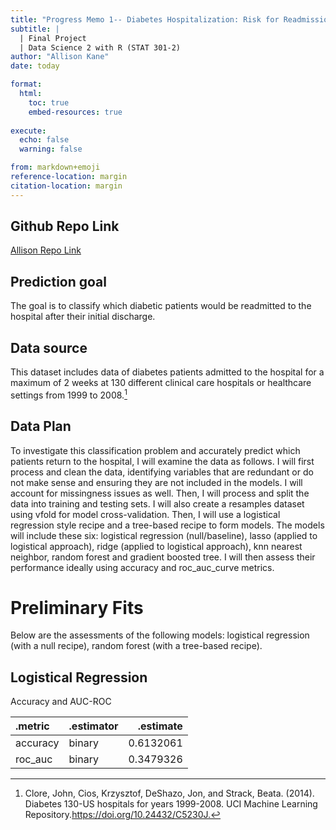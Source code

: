 ```yaml
---
title: "Progress Memo 1-- Diabetes Hospitalization: Risk for Readmission"
subtitle: |
  | Final Project 
  | Data Science 2 with R (STAT 301-2)
author: "Allison Kane"
date: today

format:
  html:
    toc: true
    embed-resources: true
    
execute:
  echo: false
  warning: false

from: markdown+emoji 
reference-location: margin
citation-location: margin
---
```


::: {.callout-tip icon=false}

## Github Repo Link

[Allison Repo Link](https://github.com/stat301-2-2024-winter/final-project-2-akane2460)

:::

::: {.callout-note icon="false"}
## Prediction goal

The goal is to classify which diabetic patients would be readmitted to the hospital after their initial discharge. 

:::

## Data source

This dataset includes data of diabetes patients admitted to the hospital for a maximum of 2 weeks at 130 different clinical care hospitals or healthcare settings from 1999 to 2008.^[Clore, John, Cios, Krzysztof, DeShazo, Jon, and Strack, Beata. (2014). Diabetes 130-US hospitals for years 1999-2008. UCI Machine Learning Repository.[ https://doi.org/10.24432/C5230J.](https://archive.ics.uci.edu/dataset/296/diabetes+130-us+hospitals+for+years+1999-2008)]

## Data Plan

To investigate this classification problem and accurately predict which patients return to the hospital, I will examine the data as follows. I will first process and clean the data, identifying variables that are redundant or do not make sense and ensuring they are not included in the models. I will account for missingness issues as well. Then, I will process and split the data into training and testing sets. I will also create a resamples dataset using vfold for model cross-validation. Then, I will use a logistical regression style recipe and a tree-based recipe to form models. The models will include these six: logistical regression (null/baseline), lasso (applied to logistical approach), ridge (applied to logistical approach), knn nearest neighbor, random forest and gradient boosted tree. I will then assess their performance ideally using accuracy and roc_auc_curve metrics. 

# Preliminary Fits
Below are the assessments of the following models: logistical regression (with a null recipe), random forest (with a tree-based recipe).



::: {.callout-box icon=false}

## Logistical Regression

Accuracy and AUC-ROC

|.metric  |.estimator | .estimate|
|:--------|:----------|---------:|
|accuracy |binary     | 0.6132061|
|roc_auc |binary      | 0.3479326|

:::


